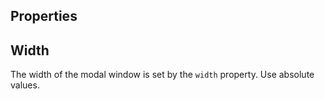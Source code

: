 
<Meta of={Stories} />

<Intro
  name="Modal"
  description="Modal is a component that presents the content in a separate, focused mode."
/>

<Canvas>
  <Story of={Stories.Basic} />
</Canvas>

## Properties

<Props />

## Width

The width of the modal window is set by the `width` property. Use absolute values.

<Canvas>
  <Story of={Stories.Width} />
</Canvas>
